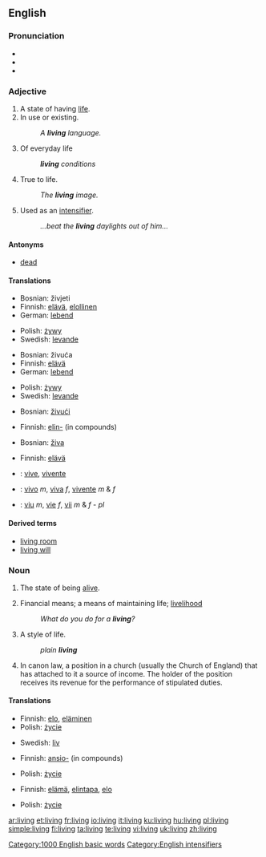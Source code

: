 {{wikipedia}}
==English==

{{rank|4|late|bed|530|living|view|although|knowledge}}

===Pronunciation===
* {{audio|en-us-living.ogg|Audio (US)}}
* {{IPA|/lɪvɪŋ/}}
* {{rhymes|ɪvɪŋ}}

===Adjective===
{{en-adj|-}}

# A state of having [[life]].
# In use or existing.
#: ''A '''living''' language.''
# Of everyday life
#: '' '''living''' conditions''
# True to life.
#: ''The '''living''' image.''
# Used as an [[intensifier]].
#: ''...beat the '''living''' daylights out of him...''

====Antonyms====
* [[dead]]

====Translations====
{{trans-top|A state of having life}}
* Bosnian: živjeti
* Finnish: [[elävä]], [[elollinen]]
* German: [[lebend]]
{{trans-mid}}
* Polish: [[żywy]]
* Swedish: [[levande]]
{{trans-bottom}}

{{trans-top|In use or existing}}
* Bosnian: živuća
* Finnish: [[elävä]]
* German: [[lebend]]
{{trans-mid}}
* Polish: [[żywy]]
* Swedish: [[levande]]
{{trans-bottom}}

{{trans-top|Of everyday life}}
* Bosnian: [[živući]]
{{trans-mid}}
* Finnish: [[elin-]] (in compounds)
{{trans-bottom}}

{{trans-top|True to life}}
* Bosnian: [[živa]]
{{trans-mid}}
* Finnish: [[elävä]]
{{trans-bottom}}

{{trans-top|Used as an intensifier}}
{{trans-mid}}
{{trans-bottom}}

{{checktrans-top}}
* {{ttbc|Interlingua}}: [[vive]], [[vivente]]
* {{ttbc|Portuguese}}: [[vivo]] ''m'', [[viva]] ''f'', [[vivente]] ''m'' & ''f''
{{checktrans-mid}}
* {{ttbc|Romanian}}: [[viu]] ''m'', [[vie]] ''f'', [[vii]] ''m'' & ''f'' - ''pl''
{{checktrans-bottom}}

====Derived terms====
* [[living room]]
* [[living will]]

===Noun===
{{en-noun}}

# {{uncountable}} The state of being [[alive]].
# Financial means; a means of maintaining life; [[livelihood]]
#: ''What do you do for a '''living'''?''
# A style of life.
#: ''plain '''living''' ''
# In canon law, a position in a church (usually the Church of England) that has attached to it a source of income. The holder of the position receives its revenue for the performance of stipulated duties.

====Translations====
{{trans-top|The state of being alive}}
* Finnish: [[elo]], [[eläminen]]
* Polish: [[życie]]
{{trans-mid}}
* Swedish: [[liv]] {{n}}
{{trans-bottom}}

{{trans-top|Financial means; a means of maintaining life}}
* Finnish: [[ansio-]] (in compounds)
{{trans-mid}}
* Polish: [[życie]]
{{trans-bottom}}

{{trans-top|A style of life}}
* Finnish: [[elämä]], [[elintapa]], [[elo]]
{{trans-mid}}
* Polish: [[życie]]
{{trans-bottom}}

[[Category:1000 English basic words]]
[[Category:English intensifiers]]

[[ar:living]]
[[et:living]]
[[fr:living]]
[[io:living]]
[[it:living]]
[[ku:living]]
[[hu:living]]
[[pl:living]]
[[simple:living]]
[[fi:living]]
[[ta:living]]
[[te:living]]
[[vi:living]]
[[uk:living]]
[[zh:living]]